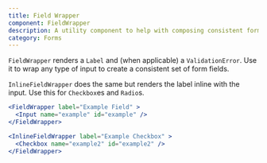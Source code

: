 ```yaml
---
title: Field Wrapper
component: FieldWrapper
description: A utility component to help with composing consistent form fields
category: Forms
---
```


`FieldWrapper` renders a `Label` and (when applicable) a `ValidationError`. Use it to wrap any type of input to create a consistent set of form fields.

`InlineFieldWrapper` does the same but renders the label inline with the input. Use this for `Checkbox`es and `Radio`s.

```jsx preview
<FieldWrapper label="Example Field" >
  <Input name="example" id="example" />
</FieldWrapper>

<InlineFieldWrapper label="Example Checkbox" >
  <Checkbox name="example2" id="example2" />
</FieldWrapper>
```
